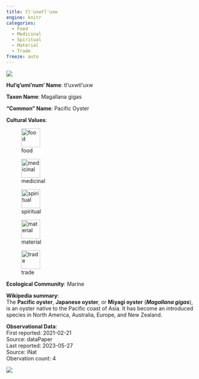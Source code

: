 ```yaml
---
title: tl'uxwtl'uxw
engine: knitr
categories:
  - Food
  - Medicinal
  - Spiritual
  - Material
  - Trade
freeze: auto
---
```

![](https://inaturalist-open-data.s3.amazonaws.com/photos/252776928/medium.jpg){fig-alt="tl'uxwtl'uxw - Pacific Oyster"}

**Hul'q'umi'num' Name**: tl'uxwtl'uxw



**Taxon Name**: Magallana gigas

**"Common" Name**: Pacific Oyster

**Cultural Values**:  

::: {layout-nrow=1 style="width:60%"}
![food](/files/food.svg){width=50px}

![medicinal](/files/medicinal.svg){width=50px}

![spiritual](/files/spiritual.svg){width=50px}

![material](/files/material.svg){width=50px}

![trade](/files/trade.svg){width=50px}
:::

**Ecological Community**: Marine

**Wikipedia summary**:  
The <b>Pacific oyster</b>, <b>Japanese oyster</b>, or <b>Miyagi oyster</b> (<i><b>Magallana gigas</b></i>),  is an oyster native to the Pacific coast of Asia. It has become an introduced species in North America, Australia, Europe, and New Zealand.

**Observational Data**:   
First reported: 2021-02-21  
Source: dataPaper  
Last reported: 2023-05-27  
Source: iNat  
Obervation count: 4

![](community_dist.png)
